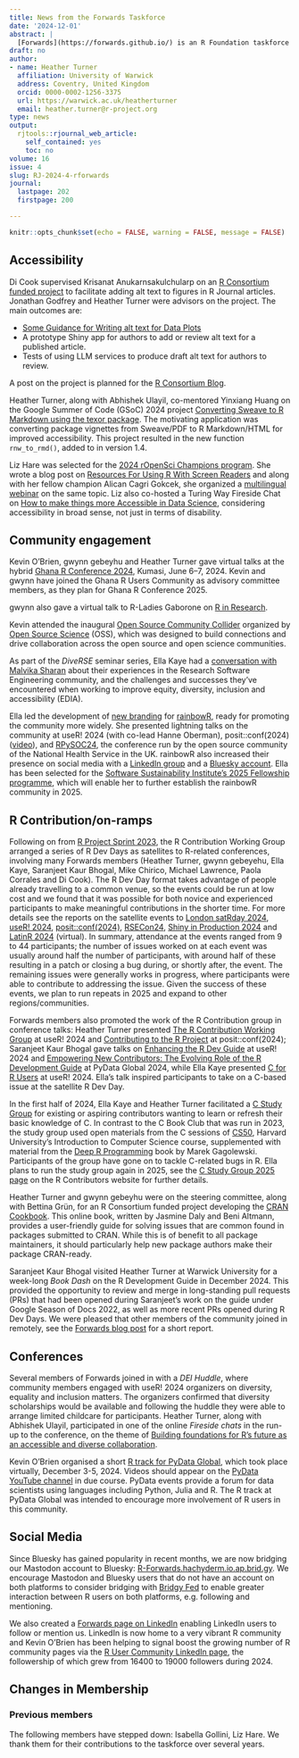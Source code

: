 ```yaml
---
title: News from the Forwards Taskforce
date: '2024-12-01'
abstract: |
  [Forwards](https://forwards.github.io/) is an R Foundation taskforce working to widen the participation of under-represented groups in the R project and in related activities, such as the *useR!* conference. This report rounds up activities of the taskforce during 2024.
draft: no
author:
- name: Heather Turner
  affiliation: University of Warwick
  address: Coventry, United Kingdom
  orcid: 0000-0002-1256-3375
  url: https://warwick.ac.uk/heatherturner
  email: heather.turner@r-project.org
type: news
output:
  rjtools::rjournal_web_article:
    self_contained: yes
    toc: no
volume: 16
issue: 4
slug: RJ-2024-4-rforwards
journal:
  lastpage: 202
  firstpage: 200

---
```



```r
knitr::opts_chunk$set(echo = FALSE, warning = FALSE, message = FALSE)
```

[//]: # (copy-editor: "gwynn gebeyhu" is the correct name and should not be capitalized)

## Accessibility

Di Cook supervised Krisanat Anukarnsakulchularp on an 
[R Consortium funded project](https://r-consortium.org/all-projects/2023-group-2.html#accessibility-enhancements-for-the-r-journal) 
to facilitate adding alt text to figures in R Journal articles. Jonathan Godfrey 
and Heather Turner were advisors on the project. The main outcomes are:

* [Some Guidance for Writing alt text for Data Plots](https://numbats.github.io/alt-text-for-data-plots/)
* A prototype Shiny app for authors to add or review alt text for a published article.
* Tests of using LLM services to produce draft alt text for authors to review.

A post on the project is planned for the [R Consortium Blog](https://r-consortium.org/blog/).

Heather Turner, along with Abhishek Ulayil, co-mentored Yinxiang Huang on the 
Google Summer of Code (GSoC) 2024 project [Converting Sweave to R Markdown using the texor package](https://summerofcode.withgoogle.com/archive/2024/projects/hBLJrIOd). 
The motivating application was converting package vignettes from Sweave/PDF to 
R Markdown/HTML for improved accessibility. This project resulted in the new 
function `rnw_to_rmd()`, added to \CRANpkg{texor} in version 1.4.

Liz Hare was selected for the [2024 rOpenSci Champions program](https://ropensci.org/blog/2024/02/15/champions-program-champions-2024/). 
She wrote a blog post on [Resources For Using R With Screen Readers](https://ropensci.org/blog/2024/09/05/screen-readers-tools/) 
and along with her fellow champion Alican Cagri Gokcek, she 
organized a [multilingual webinar](https://vimeo.com/1008631708) on the same topic.
Liz also co-hosted a Turing Way Fireside Chat on 
[How to make things more Accessible in Data Science](https://www.youtube.com/watch?v=Ac9czT3Tr8A), 
considering accessibility in broad sense, not just in terms of disability. 

## Community engagement

Kevin O'Brien, gwynn gebeyhu and Heather Turner gave virtual talks at the 
hybrid [Ghana R Conference 2024](https://ghana-rusers.org/r-conference-2024/), 
Kumasi, June 6–7, 2024. Kevin and gwynn have joined the Ghana R 
Users Community as advisory committee members, as they plan for 
Ghana R Conference 2025.

gwynn also gave a virtual talk to R-Ladies Gaborone on [R in Research](https://www.youtube.com/watch?v=n9T1v2CEI4w).

Kevin attended the inaugural [Open Source Community Collider](https://www.opensource.science/updates/inaugural-run-of-the-open-source-community-collider-a-smashing-success) 
organized by [Open Source Science](https://www.opensource.science) (OSS), which was designed to 
build connections and drive collaboration across the open source and open 
science communities.

As part of the *DiveRSE* seminar series, Ella Kaye had a [conversation with Malvika Sharan](https://diverse-rse.github.io/events/2024-07-31) 
about their experiences in the Research Software Engineering community, and the 
challenges and successes they’ve encountered when working to improve equity, 
diversity, inclusion and accessibility (EDIA).

Ella led the development of [new branding](https://rainbowr.org/posts/2024-06-07_new-look/) 
for [rainbowR](https://rainbowr.org), ready for promoting the community more 
widely. She presented lightning talks on the community at useR! 2024 (with co-lead Hanne Oberman), 
posit::conf(2024) ([video](https://www.youtube.com/watch?v=zOEZtIPj6Vk)), and [RPySOC24](https://nhsrcommunity.com/conference24.html), 
the conference run by the open source community of the National Health Service 
in the UK. rainbowR also increased their presence on social media with a 
[LinkedIn group](https://www.linkedin.com/groups/13115940/) and a [Bluesky account](https://bsky.app/profile/rainbowr.bsky.social). Ella has been selected for the 
[Software Sustainability Institute's 2025 Fellowship programme](https://www.software.ac.uk/news/introducing-2025-fellowship-cohort-insights-and-celebrations), 
which will enable her to further establish the rainbowR community in 2025.

## R Contribution/on-ramps

Following on from [R Project Sprint 2023](https://contributor.r-project.org/r-project-sprint-2023/), 
the R Contribution Working Group arranged a series of R Dev Days as satellites 
to R-related conferences, involving many Forwards members (Heather Turner, 
gwynn gebeyehu, Ella Kaye, Saranjeet Kaur Bhogal, Mike Chirico, 
Michael Lawrence, Paola Corrales and Di Cook). The R Dev Day format takes 
advantage of people already travelling to a common venue, so the events could be 
run at low cost and we found that it was possible for both novice and 
experienced participants to make meaningful contributions in the shorter time. 
For more details see the reports on the satellite events to [London satRday 2024](https://github.com/r-devel/r-dev-day/blob/main/reports/2024-04_imperial2024.md), 
[useR! 2024](https://github.com/r-devel/r-dev-day/blob/main/reports/2024-07_plus2024/plus2024.md), [posit::conf(2024)](https://github.com/r-devel/r-dev-day/blob/main/reports/2024-08_hutch2024.md), [RSECon24](https://github.com/r-devel/r-dev-day/blob/main/reports/2024-09_RSECon24.md), [Shiny in Production 2024](https://github.com/r-devel/r-dev-day/blob/main/reports/2024-10_sip2024/sip2024.md) and 
[LatinR 2024](https://github.com/r-devel/r-dev-day/blob/main/reports/2024-11-18_LatinR2025.md) (virtual). 
In summary, attendance at the events ranged from 9 to 44 participants; the 
number of issues worked on at each event was usually around half the number of 
participants, with around half of these resulting in a patch or closing a bug 
during, or shortly after, the event. The remaining issues were generally works in 
progress, where participants were able to contribute to addressing the issue. 
Given the success of these events, we plan to run repeats in 2025 and expand to 
other regions/communities.

Forwards members also promoted the work of the R Contribution group in 
conference talks: Heather Turner presented [The R Contribution Working Group](https://hturner.github.io/useR2024/#/title-slide) 
at useR! 2024 and [Contributing to the R Project](https://youtu.be/gegeaoMSgzc?list=PL9HYL-VRX0oSFkdF4fJeY63eGDvgofcbn) at posit::conf(2024); Saranjeet Kaur Bhogal gave talks on [Enhancing the R Dev Guide](https://youtu.be/vit06hXFw3M) at useR! 2024 and [Empowering New Contributors: The Evolving Role of the R Development Guide](https://global2024.pydata.org/cfp/talk/JVRYGZ/) at PyData Global 2024, while Ella Kaye presented [C for R Users](https://ellakaye.co.uk/talks/2024-07-10_c-for-r-users/) at useR! 2024. Ella's talk inspired participants to take on a C-based issue at 
the satellite R Dev Day.

In the first half of 2024, Ella Kaye and Heather Turner facilitated a [C 
Study Group](https://contributor.r-project.org/events/c-study-group-2024/) for 
existing or aspiring contributors wanting to learn or refresh their basic 
knowledge of C. In contrast to the C Book Club that was run in 2023, the 
study group used open materials from the C sessions of [CS50](https://cs50.harvard.edu/x/2024/), 
Harvard University’s Introduction to Computer Science course, supplemented with 
material from the [Deep R Programming](https://deepr.gagolewski.com/chapter/310-compiled.html) 
book by Marek Gagolewski. Participants of the group have gone on to tackle 
C-related bugs in R. Ella plans to run the study group again in 2025, see the [C Study Group 2025 page](https://contributor.r-project.org/events/c-study-group-2025/) on the R Contributors website for further details.

Heather Turner and gwynn gebeyhu were on the steering committee, along with 
Bettina Grün, for an R Consortium funded project developing the 
[CRAN Cookbook](https://contributor.r-project.org/cran-cookbook/). This online 
book, written by Jasmine Daly and Beni Altmann, provides a user-friendly guide 
for solving issues that are common found in packages submitted to CRAN. While 
this is of benefit to all package maintainers, it should particularly help 
new package authors make their package CRAN-ready.

Saranjeet Kaur Bhogal visited Heather Turner at Warwick University for a 
week-long *Book Dash* on the R Development Guide in December 2024. This provided the opportunity 
to review and merge in long-standing pull requests (PRs) that had been opened 
during Saranjeet's work on the guide under Google Season of Docs 2022, as well 
as more recent PRs opened during R Dev Days. We were pleased that other members 
of the community joined in remotely, see the [Forwards blog post](https://forwards.github.io/blog/2024/rdevguide/) 
for a short report.

## Conferences

Several members of Forwards joined in with a *DEI Huddle*, where community 
members engaged with useR! 2024 organizers on diversity, equality and inclusion 
matters. The organizers confirmed that diversity scholarships would be available 
and following the huddle they were able to arrange limited childcare for 
participants. Heather Turner, along with Abhishek Ulayil, participated in one 
of the online *Fireside chats* in the run-up to the conference, on the theme of 
[Building foundations for R’s future as an accessible and diverse collaboration](https://www.youtube.com/watch?v=18-QFbLC2cY).

Kevin O'Brien organised a short [R track for PyData Global](https://pydata.org/global2024/schedule#2024-12-05), 
which took place virtually, December 3-5, 2024. Videos should appear on the [PyData YouTube channel](https://www.youtube.com/@PyDataTV) in due course. PyData events provide 
a forum for data scientists using languages including Python, Julia and R. The 
R track at PyData Global was intended to encourage more involvement of R users 
in this community.

## Social Media

Since Bluesky has gained popularity in recent months, we are now bridging our 
Mastodon account to Bluesky: [R-Forwards.hachyderm.io.ap.brid.gy](https://bsky.app/profile/R-Forwards.hachyderm.io.ap.brid.gy). 
We encourage Mastodon and Bluesky users that do not have an account on both 
platforms to consider bridging with [Bridgy Fed](https://fed.brid.gy/docs) to 
enable greater interaction between R users on both platforms, e.g. following 
and mentioning.

We also created a [Forwards page on LinkedIn](https://www.linkedin.com/company/r-forwards) 
enabling LinkedIn users to follow or mention us. LinkedIn is now home to a very 
vibrant R community and Kevin O'Brien has been helping to signal boost the 
growing number of R community pages via the [R User Community LinkedIn page](https://www.linkedin.com/company/37901993/), 
the followership of which grew from 16400 to 19000 followers during 2024.

## Changes in Membership

### Previous members

The following members have stepped down: Isabella Gollini, Liz Hare. We thank 
them for their contributions to the taskforce over several years.
